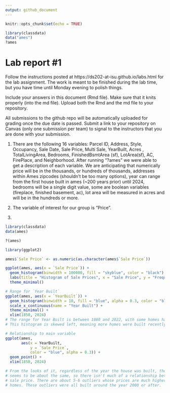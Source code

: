 ```yaml
---
output: github_document
---
```


<!-- README.md is generated from README.Rmd. Please edit the README.Rmd file -->


```r
knitr::opts_chunk$set(echo = TRUE)
```

```r
library(classdata)
data("ames")
?ames
```
# Lab report #1

Follow the instructions posted at https://ds202-at-isu.github.io/labs.html for the lab assignment. The work is meant to be finished during the lab time, but you have time until Monday evening to polish things.

Include your answers in this document (Rmd file). Make sure that it knits properly (into the md file). Upload both the Rmd and the md file to your repository.  

All submissions to the github repo will be automatically uploaded for grading once the due date is passed.
Submit a link to your repository on Canvas (only one submission per team) to signal to the instructors that you are done with your submission.

1. There are the following 16 variables: Parcel ID, Address, Style, Occupancy, Sale Date, Sale Price, Multi Sale, YearBuilt, Acres
, TotalLivingArea, Bedrooms, FinishedBsmtArea (sf), LotArea(sf), AC, FirePlace, and Neighborhood. After running "?ames" we were able to
get a description of each variable. We are anticipating that numerically price will be in the thousands, or hundreds of thousands,
addresses within Ames zipcodes (shouldn't be too many options), year can range from the first house built in ames (~200 years prior)
until 2024, bedrooms will be a single digit value, some are boolean variables (fireplace, finished basement, ac), lot area will be
measured in acres and will be in the hundreds or more. 

2. The variable of interest for our group is "Price". 

3. 


```r
library(classdata)
data(ames)

?(ames)
```


```r
library(ggplot2)

ames$`Sale Price` <- as.numeric(as.character(ames$`Sale Price`))

ggplot(ames, aes(x = `Sale Price`)) +
  geom_histogram(binwidth = 100000, fill = "skyblue", color = "black") +
  labs(title = "Histogram of Sale Prices", x = "Sale Price", y = "Frequency") +
  theme_minimal()
```

```r
# Range for `Year Built`
ggplot(ames, aes(x = `YearBuilt`)) +
  geom_histogram(binwidth = 10, fill = "blue", alpha = 0.3, color = "black") + 
  scale_x_continuous(name = "Year Built") +
  theme_minimal() +
  xlim(1850, 2024)
# The range for Year Built is between 1880 and 2022, with some homes having an NA value.
# This histogram is skewed left, meaning more homes were built recently.

# Relationship to main variable
ggplot(ames,
       aes(x = YearBuilt,
           y = `Sale Price`,
           color = "blue", alpha = 0.3)) +
  geom_point() +
  xlim(1850, 2024)

# From the looks of it, regardless of the year the house was built, the sale price
# seems to be about the same, so there isn't much of a relationship between year built and
# sale price. There are about 5-6 outliers whose prices are much higher than the other      
# homes. These outliers were all built around the year 2000 or after.
```

